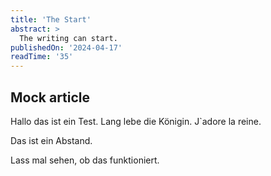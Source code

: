 ```yaml
---
title: 'The Start'
abstract: >
  The writing can start.
publishedOn: '2024-04-17'
readTime: '35'
---
```


## Mock article

<TestComponent />
<AlertText
  title="hallo"
  description="hallo das ist ein test. Lang lebe die Königin. J`adore la reine. 
  Long live the queen. Königin der Nacht. Queen of the night. J`adore la reine de la nuit et la reine de la nuit.
  Long live the queen of the night. Königin der Nacht. Queen of the night. J`adore la reine de la nuit et la reine de la nuit.
  Long live the queen of the night. Königin der Nacht. Queen of the night. J`adore la reine de la nuit et la reine de la nuit.
  Long live the queen of the night. Königin der Nacht. Queen of the night. J`adore la reine de la nuit et la reine de la nuit.
  "
  variant="info"
  showLabel={true}
  labelText="Bevor du startest"
/>
<AlertText
  title="hallo"
  description="hallo das ist ein test. Lang lebe die Königin. J`adore la reine. 
  Long live the queen. Königin der Nacht. Queen of the night. J`adore la reine de la nuit et la reine de la nuit.
  Long live the queen of the night. Königin der Nacht. Queen of the night. J`adore la reine de la nuit et la reine de la nuit.
  Long live the queen of the night. Königin der Nacht. Queen of the night. J`adore la reine de la nuit et la reine de la nuit.
  Long live the queen of the night. Königin der Nacht. Queen of the night. J`adore la reine de la nuit et la reine de la nuit.
  "
  variant="warning"
/>
<AlertText
  title="hallo"
  description="hallo das ist ein test. Lang lebe die Königin. J`adore la reine. 
  Long live the queen. Königin der Nacht. Queen of the night. J`adore la reine de la nuit et la reine de la nuit.
  Long live the queen of the night. Königin der Nacht. Queen of the night. J`adore la reine de la nuit et la reine de la nuit.
  Long live the queen of the night. Königin der Nacht. Queen of the night. J`adore la reine de la nuit et la reine de la nuit.
  Long live the queen of the night. Königin der Nacht. Queen of the night. J`adore la reine de la nuit et la reine de la nuit.
  "
  variant="success"
/>

Hallo das ist ein Test. Lang lebe die Königin. J`adore la reine.

Das ist ein Abstand.

Lass mal sehen, ob das funktioniert.
